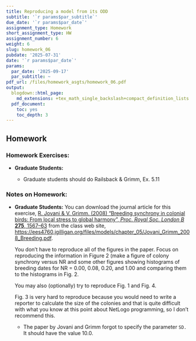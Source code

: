 ```yaml
---
title: Reproducing a model from its ODD
subtitle: '`r params$par_subtitle`'
due_date: '`r params$par_date`'
assignment_type: Homework
short_assignment_type: HW
assignment_number: 6
weight: 6
slug: homework_06
pubdate: '2025-07-31'
date: '`r params$par_date`'
params:
  par_date: '2025-09-17'
  par_subtitle: ~
pdf_url: /files/homework_asgts/homework_06.pdf
output:
  blogdown::html_page:
    md_extensions: +tex_math_single_backslash+compact_definition_lists
  pdf_document:
    toc: yes
    toc_depth: 3
---
```

## Homework

### Homework Exercises:

* **Graduate Students:**



  * Graduate students should do Railsback & Grimm, Ex. 5.11

### Notes on Homework:



* **Graduate Students:** You can download the journal article for this exercise, [R. Jovani & V. Grimm. (2008) "Breeding synchrony in colonial birds: From local stress to global harmony", _Proc. Royal Soc. London B_ **275**, 1567--63](/files/models/chapter_05/Jovani_Grimm_2008_Breeding.pdf) from the class web site,
  <https://ees4760.jgilligan.org/files/models/chapter_05/Jovani_Grimm_2008_Breeding.pdf>.

  You don't have to reproduce all of the figures in the paper. Focus on reproducing the information in Figure 2 (make a figure of colony synchrony versus NR and some other figures showing histograms of breeding dates for NR = 0.00, 0.08, 0.20, and 1.00 and comparing them to the histograms in Fig. 2.

  You may also (optionally) try to reproduce Fig. 1 and Fig. 4.

  Fig. 3 is very hard to reproduce because you would need to write a reporter to calculate the size of the colonies and that is quite difficult with what you know at this point about NetLogo programming, so I don't recommend this.

  * The paper by Jovani and Grimm forgot to specify the parameter `SD.` It should have the value 10.0.


